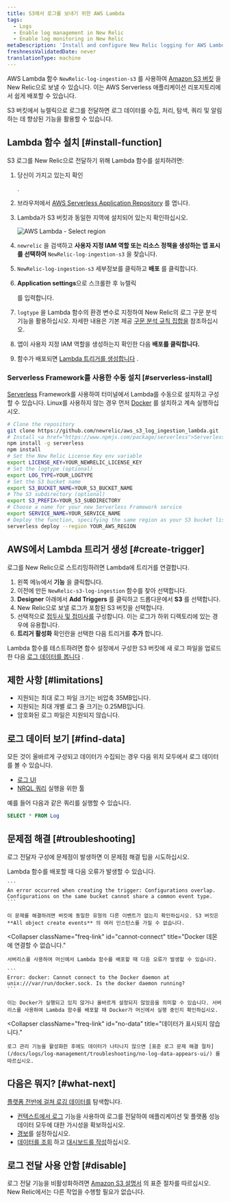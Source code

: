 ```yaml
---
title: S3에서 로그를 보내기 위한 AWS Lambda
tags:
  - Logs
  - Enable log management in New Relic
  - Enable log monitoring in New Relic
metaDescription: 'Install and configure New Relic logging for AWS Lambda with S3, so you can use enhanced log management capabilities.'
freshnessValidatedDate: never
translationType: machine
---
```



AWS Lambda 함수 `NewRelic-log-ingestion-s3` 를 사용하여 [Amazon S3 버킷](https://aws.amazon.com/s3/) 을 New Relic으로 보낼 수 있습니다. 이는 AWS Serverless 애플리케이션 리포지토리에서 쉽게 배포할 수 있습니다.

S3 버킷에서 뉴렐릭으로 로그를 전달하면 로그 데이터를 수집, 처리, 탐색, 쿼리 및 알림하는 데 향상된 <InlinePopover type="logs"/>기능을 활용할 수 있습니다.

## Lambda 함수 설치 [#install-function]

S3 로그를 New Relic으로 전달하기 위해 Lambda 함수를 설치하려면:

1. 당신이 가지고 있는지 확인

   <InlinePopover type="licenseKey"/>

   .

2. 브라우저에서 [AWS Serverless Application Repository](https://serverlessrepo.aws.amazon.com/applications) 를 엽니다.

3. Lambda가 S3 버킷과 동일한 지역에 설치되어 있는지 확인하십시오.

   <img title="AWS Lambda - Select region" alt="AWS Lambda - Select region" src={serverlessAWSLambdaSelectRegion}/>

4. `newrelic` 을 검색하고 **사용자 지정 IAM 역할 또는 리소스 정책을 생성하는 앱 표시를 선택하여** `NewRelic-log-ingestion-s3` 을 찾습니다.

5. `NewRelic-log-ingestion-s3` 세부정보를 클릭하고 **배포** 를 클릭합니다.

6. **Application settings**으로 스크롤한 후 뉴렐릭

   <InlinePopover type="licenseKey"/>

   를 입력합니다.

7. `logtype` 을 Lambda 함수의 환경 변수로 지정하여 New Relic의 로그 구문 분석 기능을 활용하십시오. 자세한 내용은 기본 제공 [구문 분석 규칙 집합을](/docs/logs/new-relic-logs/ui-data/new-relic-logs-parsing-built-rules-custom-parsing#built-in-rules) 참조하십시오.

8. 앱이 사용자 지정 IAM 역할을 생성하는지 확인한 다음 **배포를 클릭합니다.**

9. 함수가 배포되면 [Lambda 트리거를 생성합니다](#create-trigger) .

### Serverless Framework를 사용한 수동 설치 [#serverless-install]

[Serverless](https://www.npmjs.com/package/serverless) Framework를 사용하여 터미널에서 Lambda를 수동으로 설치하고 구성할 수 있습니다. Linux를 사용하지 않는 경우 먼저 [Docker](https://docs.docker.com/get-docker/) 를 설치하고 계속 실행하십시오.

```bash
# Clone the repository
git clone https://github.com/newrelic/aws_s3_log_ingestion_lambda.git
# Install <a href="https://www.npmjs.com/package/serverless">Serverless</a> and the repo dependencies
npm install -g serverless
npm install
# Set the New Relic License Key env variable
export LICENSE_KEY=YOUR_NEWRELIC_LICENSE_KEY
# Set the logtype (optional)
export LOG_TYPE=YOUR_LOGTYPE
# Set the S3 bucket name
export S3_BUCKET_NAME=YOUR_S3_BUCKET_NAME
# The S3 subdirectory (optional)
export S3_PREFIX=YOUR_S3_SUBDIRECTORY
# Choose a name for your new Serverless Framework service
export SERVICE_NAME=YOUR_SERVICE_NAME
# Deploy the function, specifying the same region as your S3 bucket listed above
serverless deploy --region YOUR_AWS_REGION
```

## AWS에서 Lambda 트리거 생성 [#create-trigger]

로그를 New Relic으로 스트리밍하려면 Lambda에 트리거를 연결합니다.

1. 왼쪽 메뉴에서 **기능** 을 클릭합니다.
2. 이전에 만든 `NewRelic-s3-log-ingestion` 함수를 찾아 선택합니다.
3. **Designer** 아래에서 **Add Triggers** 를 클릭하고 드롭다운에서 **S3** 를 선택합니다.
4. New Relic으로 보낼 로그가 포함된 S3 버킷을 선택합니다.
5. 선택적으로 [접두사 및 접미사를](https://aws.amazon.com/blogs/compute/amazon-s3-adds-prefix-and-suffix-filters-for-lambda-function-triggering/) 구성합니다. 이는 로그가 하위 디렉토리에 있는 경우에 유용합니다.
6. **트리거 활성화** 확인란을 선택한 다음 트리거를 **추가** 합니다.

Lambda 함수를 테스트하려면 함수 설정에서 구성한 S3 버킷에 새 로그 파일을 업로드한 다음 [로그 데이터를 봅니다](#find-data) .

<InstallFeedback/>

## 제한 사항 [#limitations]

* 지원되는 최대 로그 파일 크기는 비압축 35MB입니다.
* 지원되는 최대 개별 로그 줄 크기는 0.25MB입니다.
* 암호화된 로그 파일은 지원되지 않습니다.

## 로그 데이터 보기 [#find-data]

모든 것이 올바르게 구성되고 데이터가 수집되는 경우 다음 위치 모두에서 로그 데이터를 볼 수 있습니다.

* [로그 UI](https://one.newrelic.com/launcher/logger.log-launcher)
* [NRQL 쿼리](/docs/chart-builder/use-chart-builder/choose-data/use-advanced-nrql-mode-specify-data) 실행을 위한 툴

예를 들어 다음과 같은 쿼리를 실행할 수 있습니다.

```sql
SELECT * FROM Log
```

## 문제점 해결 [#troubleshooting]

로그 전달자 구성에 문제점이 발생하면 이 문제점 해결 팁을 시도하십시오.

<CollapserGroup>
  <Collapser
    className="freq-link"
    id="config-overlap"
    title="구성 중복"
  >
    Lambda 함수를 배포할 때 다음 오류가 발생할 수 있습니다.

    ```
    An error occurred when creating the trigger: Configurations overlap. Configurations on the same bucket cannot share a common event type.
    ```

    이 문제를 해결하려면 버킷에 동일한 유형의 다른 이벤트가 없는지 확인하십시오. S3 버킷은 **All object create events** 의 여러 인스턴스를 가질 수 없습니다.
  </Collapser>

  <Collapser
    className="freq-link"
    id="cannot-connect"
    title="Docker 데몬에 연결할 수 없습니다."
  >
    서버리스를 사용하여 머신에서 Lambda 함수를 배포할 때 다음 오류가 발생할 수 있습니다.

    ```
    Error: docker: Cannot connect to the Docker daemon at unix:///var/run/docker.sock. Is the docker daemon running?
    ```

    이는 Docker가 실행되고 있지 않거나 올바르게 설정되지 않았음을 의미할 수 있습니다. 서버리스를 사용하여 Lambda 함수를 배포할 때 Docker가 머신에서 실행 중인지 확인하십시오.
  </Collapser>

  <Collapser
    className="freq-link"
    id="no-data"
    title="데이터가 표시되지 않습니다."
  >
    로그 관리 기능을 활성화한 후에도 데이터가 나타나지 않으면 [표준 로그 문제 해결 절차](/docs/logs/log-management/troubleshooting/no-log-data-appears-ui/) 를 따르십시오.
  </Collapser>
</CollapserGroup>

## 다음은 뭐지? [#what-next]

[플랫폼 전반에 걸쳐 로깅 데이터를](/docs/logs/log-management/ui-data/use-logs-ui/) 탐색합니다.

* [컨텍스트에서 로그](/docs/logs/enable-log-management-new-relic/configure-logs-context/configure-logs-context-apm-agents/) 기능을 사용하여 로그를 전달하여 애플리케이션 및 플랫폼 성능 데이터 모두에 대한 가시성을 확보하십시오.
* [경보](/docs/alerts-applied-intelligence/new-relic-alerts/alert-conditions/create-alert-conditions/)를 설정하십시오.
* [데이터를 조회](/docs/query-your-data/explore-query-data/get-started/introduction-querying-new-relic-data/) 하고 [대시보드를 작성](/docs/query-your-data/explore-query-data/dashboards/introduction-dashboards/)하십시오.

## 로그 전달 사용 안함 [#disable]

로그 전달 기능을 비활성화하려면 [Amazon S3 설명서](https://aws.amazon.com/s3/) 의 표준 절차를 따르십시오. New Relic에서는 다른 작업을 수행할 필요가 없습니다.